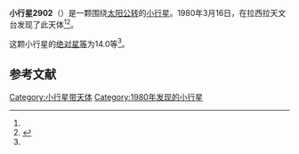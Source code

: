 {{Infobox planet
| bgcolour = #FFFFC0
| name = 2902 Westerlund
| symbol = 
| image = 
| caption = 
| discovery = yes
| discovery_ref = 
| discoverer = {{link-en|英格瓦·克拉斯·拉格尔科维斯特|Claes-Ingvar Lagerkvist}}
| discovery_site = [[拉西拉天文台|拉西拉天文台]] 
| discovered = 1980年3月16日
| designations = yes
| mp_name = 
| named_after = 
| alt_names = 1980 FN3/ 1968 UF2 / 1981 SB
| mp_category = [[主带小行星|主带小行星]]
| orbit_ref = <ref name="a">[http://ssd.jpl.nasa.gov/sbdb.cgi?sstr=2902 2902 Westerlund] {{Wayback|url=http://ssd.jpl.nasa.gov/sbdb.cgi?sstr=2902 |date=20200925055111 }}，小行星數據庫瀏覽器（JPL Small-Body Database Browser）－[[美国国家航空航天局|美国国家航空航天局]]喷气推进实验室</ref>
| epoch = 2458000.5 (2017年9月4日更新TDB)
| aphelion = {{convert|2.640566958444285|AU|km|3|abbr=on|lk=out}}
| perihelion = {{convert|1.765971797284487|AU|km|3|abbr=on}}
| semimajor = {{convert|2.203269377864387|AU|km|3|abbr=on}}
| eccentricity = 0.198476675150711
| period = 1194.537600351163 [[日|日]]<br />3.27[[儒略年|儒略年]]
| avg_speed = 0.3013718445481912 [[度|°]]/d
| inclination = 4.37724512817729°
| asc_node = 178.42658764141311°
| mean_anomaly = 11.65506978362396°
| arg_peri = 158.9657304422094°
| satellites = 
| physical_characteristics = yes
| dimensions = 4.12 Km
| mass = 
| density = 
| surface_grav = 
| escape_velocity = 
| sidereal_day = 
| axial_tilt = 
| pole_ecliptic_lat = 
| pole_ecliptic_lon = 
| albedo = 0.247
| temperatures= 
| temp_name1 = 
| mean_temp_1 = 
| max_temp_1 = 
| temp_name2 = 
| max_temp_2 = 
| spectral_type = B
| abs_magnitude = 14.0
}}

'''小行星2902'''（{{lang-en|2902 Westerlund}}）是一颗围绕[[太阳|太阳]][[公转|公转]]的[[小行星|小行星]]。1980年3月16日，{{link-en|英格瓦·克拉斯·拉格尔科维斯特|Claes-Ingvar Lagerkvist}}在拉西拉天文台发现了此天体<ref name="a" /><ref>{{cite news|title=小行星列表|url=http://cfa-www.harvard.edu/iau/lists/NumberedMPs.txt|accessdate=2013-07-08|newspaper=哈佛大学|archive-date=2008-05-17|archive-url=https://web.archive.org/web/20080517010638/http://cfa-www.harvard.edu/iau/lists/NumberedMPs.txt|dead-url=no}}</ref>。

这颗小行星的[[绝对星等|绝对星等]]为14.0等<ref name="a" />。

==参考文献==
{{reflist}}
{{Minor Planet Number|[[小行星2901|小行星2901]]|[[小行星2903|小行星2903]]}}

{{小天体}}

[[Category:小行星带天体|Category:小行星带天体]]
[[Category:1980年发现的小行星|Category:1980年发现的小行星]]

{{asteroid-stub}}